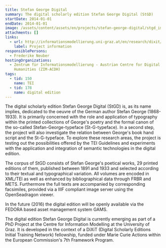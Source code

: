 ```yaml
---
title: Stefan George Digital
summary: The digital scholarly edition Stefan George Digital (StGD)
startDate: 2014-01-01
endDate: 2014-01-01
image: /assets/content/assets/en/projects/stefan-george-digital/stgd_image.jpg
attachments: []
links:
  - url: http://informationsmodellierung.uni-graz.at/en/research/dixit/esr-dissertation-project/
    label: Project information
responsiblePersons:
  - Frederike Neuber
hostingOrganizations:
  - Zentrum für Informationsmodellierung - Austrian Centre for Digital
    Humanities (ZIM-ACDH)
tags:
  - tid: 150
    name: TEI
  - tid: 178
    name: digital edition
---
```

The digital scholarly edition Stefan George Digital (StGD) is, as its name implies, dedicated to the oeuvre of the German author Stefan George (1868-1933). It is primarily concerned with the role and application of typography within the printed collections of George's poetry and the formal canon of the so-called Stefan-George-typeface (St-G-typeface). In a second step, the project will also investigate the relation between George's book hand script and the St-G-typeface. To explore these research areas, the project is testing out the possibilities offered by the TEI Guidelines and experiments with the application and integration of semantic technologies in the digital edition.

The corpus of StGD consists of Stefan George's poetical works, 29 printed editions of them, published between 1891 and 1933 and selected according to their textual and typographical variation.  All volumes are encoded in XML/TEI as well as enhanced by bibliographical data through FRBR and METS. Furthermore the full texts are accompanied by corresponding facsimiles, provided via a IIIF compliant image server using the OpenSeadragon viewer.

In the future (2016) the digital edition will be openly available via the FEDORA based asset management system GAMS.

The digital edition Stefan George Digital is currently emerging as part of a PhD Project at the Centre for Information Modelling at the University of Graz. It is developed in the context of a DiXiT (Digital Scholarly Editions Initial Training Network) fellowship, funded under Marie Curie Actions within the European Commission's 7th Framework Program.
